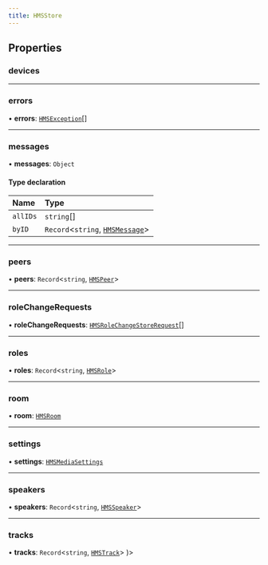 ```yaml
---
title: HMSStore
---
```


## Properties

### devices

---

### errors

• **errors**: [`HMSException`](/api-reference/javascript/v2/interfaces/HMSException)[]

---

### messages

• **messages**: `Object`

#### Type declaration

| Name     | Type                                                                                    |
| :------- | :-------------------------------------------------------------------------------------- |
| `allIDs` | `string`[]                                                                              |
| `byID`   | `Record`<`string`, [`HMSMessage`](/api-reference/javascript/v2/interfaces/HMSMessage)\> |

---

### peers

• **peers**: `Record`<`string`, [`HMSPeer`](/api-reference/javascript/v2/interfaces/HMSPeer)\>

---

### roleChangeRequests

• **roleChangeRequests**: [`HMSRoleChangeStoreRequest`](/api-reference/javascript/v2/interfaces/HMSRoleChangeStoreRequest)[]

---

### roles

• **roles**: `Record`<`string`, [`HMSRole`](/api-reference/javascript/v2/interfaces/HMSRole)\>

---

### room

• **room**: [`HMSRoom`](/api-reference/javascript/v2/interfaces/HMSRoom)

---

### settings

• **settings**: [`HMSMediaSettings`](/api-reference/javascript/v2/interfaces/HMSMediaSettings)

---

### speakers

• **speakers**: `Record`<`string`, [`HMSSpeaker`](/api-reference/javascript/v2/interfaces/HMSSpeaker)\>

---

### tracks

• **tracks**: `Record`<`string`, [`HMSTrack`](/api-reference/javascript/v2/interfaces/HMSTrack)\>
)\>
